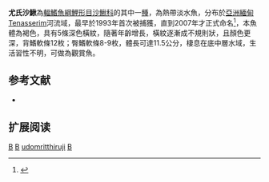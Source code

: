 {{Speciesbox 
| genus = Botia
| species = udomritthiruji
| image = Botia sp Tenasserim.jpg
| status = DD
| status_system = IUCN3.1
| authority = [[Ng|Ng]], 2007
| synonyms = 
}}
'''尤氏沙鰍'''為[[輻鰭魚綱|輻鰭魚綱]][[鯉形目|鯉形目]][[沙鰍科|沙鰍科]]的其中一[[種|種]]，為熱帶淡水魚，分布於[[亞洲|亞洲]][[緬甸|緬甸]]Tenasserim河流域，最早於1993年首次被捕獲，直到2007年才正式命名<ref>{{Cite web |url=http://www.loaches.com/species-index/botia-unknown01 |title=Loaches Online |accessdate=2018-10-19 |archive-date=2018-10-19 |archive-url=https://web.archive.org/web/20181019164009/https://www.loaches.com/species-index/botia-unknown01 |dead-url=no }}</ref>，本魚體為褐色，具有5條深色橫紋，隨著年齡增長，橫紋逐漸成不規則狀，且顏色更深，背鰭軟條12枚；臀鰭軟條8-9枚，體長可達11.5公分，棲息在底中層水域，生活習性不明，可做為觀賞魚。

== 参考文献 ==
{{reflist}}
{{refbegin}}
*{{FishBase_species|genus=Botia|species=udomritthiruji |year=2014|month=2}}
{{refend}}

== 扩展阅读 ==
{{refbegin}}
{{wikispecies-inline|Botia udomritthiruji|尤氏沙鰍}}
{{refend}}
{{Taxonbar|from=Q3755053}}

[[Category:觀賞魚|B]]
[[Category:IUCN红色名录数据缺乏物种|B]]
[[Category:沙鰍屬|udomritthiruji]]
[[Category:2007年描述的鱼类|B]]
